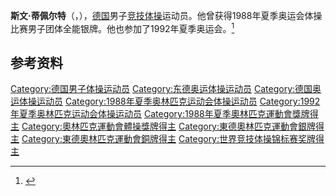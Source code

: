 {{NoteTA|G1=Sports}}
'''斯文·蒂佩尔特'''（{{lang-de|Sven Tippelt}}，{{bd|1965年|6月3日||}}），[[德国|德国]]男子[[竞技体操|竞技体操]]运动员。他曾获得1988年夏季奥运会体操比赛男子团体全能银牌。他也参加了1992年夏季奥运会。<ref>{{Cite web|title=Sven TIPPELT|url=https://www.olympic.org/sven-tippelt|accessdate=2021-03-27|work=International Olympic Committee}}</ref>

== 参考资料 ==
{{reflist}}

{{Authority control}}
{{DEFAULTSORT:Tippelt, Sven}}
[[Category:德国男子体操运动员|Category:德国男子体操运动员]]
[[Category:东德奥运体操运动员|Category:东德奥运体操运动员]]
[[Category:德国奥运体操运动员|Category:德国奥运体操运动员]]
[[Category:1988年夏季奥林匹克运动会体操运动员|Category:1988年夏季奥林匹克运动会体操运动员]]
[[Category:1992年夏季奥林匹克运动会体操运动员|Category:1992年夏季奥林匹克运动会体操运动员]]
[[Category:1988年夏季奧林匹克運動會獎牌得主|Category:1988年夏季奧林匹克運動會獎牌得主]]
[[Category:奧林匹克運動會體操獎牌得主|Category:奧林匹克運動會體操獎牌得主]]
[[Category:東德奧林匹克運動會銀牌得主|Category:東德奧林匹克運動會銀牌得主]]
[[Category:東德奧林匹克運動會銅牌得主|Category:東德奧林匹克運動會銅牌得主]]
[[Category:世界竞技体操锦标赛奖牌得主|Category:世界竞技体操锦标赛奖牌得主]]